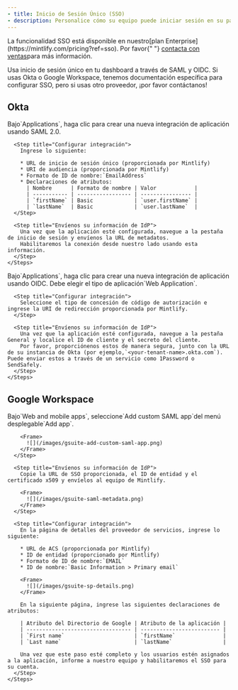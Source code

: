 ```yaml
---
- title: Inicio de Sesión Único (SSO)
- description: Personalice cómo su equipo puede iniciar sesión en su panel de administración
---
```


<Info>
  La funcionalidad SSO está disponible en nuestro[plan Enterprise](https://mintlify.com/pricing?ref=sso). Por favor{" "}
  <a href="mailto:sales@mintlify.com">contacta con ventas</a>para más información.
</Info>

Usa inicio de sesión único en tu dashboard a través de SAML y OIDC. Si usas Okta o Google Workspace, tenemos documentación específica para configurar SSO, pero si usas otro proveedor, ¡por favor contáctanos!

## Okta

<Tabs>
  <Tab title="SAML">
    <Steps>
      <Step title="Crea una aplicación">
        Bajo`Applications`, haga clic para crear una nueva integración de aplicación usando SAML 2.0.
      </Step>

      <Step title="Configurar integración">
        Ingrese lo siguiente:

        * URL de inicio de sesión único (proporcionada por Mintlify)
        * URI de audiencia (proporcionada por Mintlify)
        * Formato de ID de nombre:`EmailAddress`
        * Declaraciones de atributos:
          | Nombre      | Formato de nombre | Valor            |
          | ----------- | ----------------- | ---------------- |
          | `firstName` | Basic             | `user.firstName` |
          | `lastName`  | Basic             | `user.lastName`  |
      </Step>

      <Step title="Envíenos su información de IdP">
        Una vez que la aplicación esté configurada, navegue a la pestaña de inicio de sesión y envíenos la URL de metadatos.
        Habilitaremos la conexión desde nuestro lado usando esta información.
      </Step>
    </Steps>
  </Tab>

  <Tab title="OIDC">
    <Steps>
      <Step title="Crear una aplicación">
        Bajo`Applications`, haga clic para crear una nueva integración de aplicación usando OIDC.
        Debe elegir el tipo de aplicación`Web Application`.
      </Step>

      <Step title="Configurar integración">
        Seleccione el tipo de concesión de código de autorización e ingrese la URI de redirección proporcionada por Mintlify.
      </Step>

      <Step title="Envíenos su información de IdP">
        Una vez que la aplicación esté configurada, navegue a la pestaña General y localice el ID de cliente y el secreto del cliente.
        Por favor, proporciónenos estos de manera segura, junto con la URL de su instancia de Okta (por ejemplo,`<your-tenant-name>.okta.com`). Puede enviar estos a través de un servicio como 1Password o SendSafely.
      </Step>
    </Steps>
  </Tab>
</Tabs>

## Google Workspace

<Tabs>
  <Tab title="SAML">
    <Steps>
      <Step title="Crear una aplicación">
        Bajo`Web and mobile apps`, seleccione`Add custom SAML app`del menú desplegable`Add app`.

        <Frame>
          ![](/images/gsuite-add-custom-saml-app.png)
        </Frame>
      </Step>

      <Step title="Envíenos su información de IdP">
        Copie la URL de SSO proporcionada, el ID de entidad y el certificado x509 y envíelos al equipo de Mintlify.

        <Frame>
          ![](/images/gsuite-saml-metadata.png)
        </Frame>
      </Step>

      <Step title="Configurar integración">
        En la página de detalles del proveedor de servicios, ingrese lo siguiente:

        * URL de ACS (proporcionada por Mintlify)
        * ID de entidad (proporcionado por Mintlify)
        * Formato de ID de nombre:`EMAIL`
        * ID de nombre:`Basic Information > Primary email`

        <Frame>
          ![](/images/gsuite-sp-details.png)
        </Frame>

        En la siguiente página, ingrese las siguientes declaraciones de atributos:

        | Atributo del Directorio de Google | Atributo de la aplicación |
        | --------------------------------- | ------------------------- |
        | `First name`                      | `firstName`               |
        | `Last name`                       | `lastName`                |

        Una vez que este paso esté completo y los usuarios estén asignados a la aplicación, informe a nuestro equipo y habilitaremos el SSO para su cuenta.
      </Step>
    </Steps>
  </Tab>
</Tabs>
